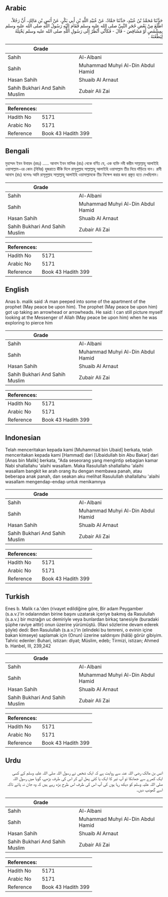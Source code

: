 ## Arabic


<div dir="rtl" lang="ar" style={{fontSize:'larger',backgroundColor:'#f8f9fa',padding:20}}>
حَدَّثَنَا مُحَمَّدُ بْنُ عُبَيْدٍ، حَدَّثَنَا حَمَّادٌ، عَنْ عُبَيْدِ اللَّهِ بْنِ أَبِي بَكْرٍ، عَنْ أَنَسِ بْنِ مَالِكٍ، أَنَّ رَجُلاً، اطَّلَعَ مِنْ بَعْضِ حُجَرِ النَّبِيِّ صلى الله عليه وسلم فَقَامَ إِلَيْهِ رَسُولُ اللَّهِ صلى الله عليه وسلم بِمِشْقَصٍ أَوْ مَشَاقِصَ - قَالَ - فَكَأَنِّي أَنْظُرُ إِلَى رَسُولِ اللَّهِ صلى الله عليه وسلم يَخْتِلُهُ لِيَطْعُنَهُ ‏.‏
</div>
<div style={{backgroundColor:'#f8f9fa',padding:20, marginBottom: 10}}><table> <thead> <tr> <th>Grade</th> <th></th> </tr> </thead> <tbody> <tr><td>Sahih</td><td>Al-Albani</td></tr><tr><td>Sahih</td><td>Muhammad Muhyi Al-Din Abdul Hamid</td></tr><tr><td>Hasan Sahih</td><td>Shuaib Al Arnaut</td></tr><tr><td>Sahih Bukhari And Sahih Muslim</td><td>Zubair Ali Zai</td></tr></tbody></table><table> <thead> <tr> <th>References:</th> <th></th> </tr> </thead> <tbody><tr><td>Hadith No</td><td>5171</td></tr><tr><td>Arabic No</td><td>5171</td></tr><tr><td>Reference</td><td>Book 43 Hadith 399</td></tr></tbody></table></div>

## Bengali


<div dir="ltr" lang="bn" style={{fontSize:'larger',backgroundColor:'#f8f9fa',padding:20}}>
মুহাম্মদ ইবন উবায়দ (রহঃ) ..... আনাস ইবন মালিক (রাঃ) থেকে বর্ণিত যে, এক ব্যক্তি নবী করীম সাল্লাল্লাহু আলাইহি ওয়াসাল্লাম-এর কোন (বিবির) হুজরাতে ঊঁকি দিলে রাসূলুল্লাহ সাল্লাল্লাহু আলাইহি ওয়াসাল্লাম তীর নিয়ে দাঁড়িয়ে যান। রাবী আনাস (রাঃ) বলেনঃ আমি রাসূলুল্লাহ সাল্লাল্লাহু আলাইহি ওয়াসাল্লামকে তীর নিক্ষেপ করার জন্য প্রস্তুত হতে দেখছিলাম।
</div>
<div style={{backgroundColor:'#f8f9fa',padding:20, marginBottom: 10}}><table> <thead> <tr> <th>Grade</th> <th></th> </tr> </thead> <tbody> <tr><td>Sahih</td><td>Al-Albani</td></tr><tr><td>Sahih</td><td>Muhammad Muhyi Al-Din Abdul Hamid</td></tr><tr><td>Hasan Sahih</td><td>Shuaib Al Arnaut</td></tr><tr><td>Sahih Bukhari And Sahih Muslim</td><td>Zubair Ali Zai</td></tr></tbody></table><table> <thead> <tr> <th>References:</th> <th></th> </tr> </thead> <tbody><tr><td>Hadith No</td><td>5171</td></tr><tr><td>Arabic No</td><td>5171</td></tr><tr><td>Reference</td><td>Book 43 Hadith 399</td></tr></tbody></table></div>

## English


<div dir="ltr" lang="en" style={{fontSize:'larger',backgroundColor:'#f8f9fa',padding:20}}>
Anas b. malik said :A man peeped into some of the apartment of the prophet (May peace be upon him). The prophet (May peace be upon him) got up taking an arrowhead or arrowheads. He said: I can still picture myself looking at the Messenger of Allah (May peace be upon him) when he was exploring to pierce him
</div>
<div style={{backgroundColor:'#f8f9fa',padding:20, marginBottom: 10}}><table> <thead> <tr> <th>Grade</th> <th></th> </tr> </thead> <tbody> <tr><td>Sahih</td><td>Al-Albani</td></tr><tr><td>Sahih</td><td>Muhammad Muhyi Al-Din Abdul Hamid</td></tr><tr><td>Hasan Sahih</td><td>Shuaib Al Arnaut</td></tr><tr><td>Sahih Bukhari And Sahih Muslim</td><td>Zubair Ali Zai</td></tr></tbody></table><table> <thead> <tr> <th>References:</th> <th></th> </tr> </thead> <tbody><tr><td>Hadith No</td><td>5171</td></tr><tr><td>Arabic No</td><td>5171</td></tr><tr><td>Reference</td><td>Book 43 Hadith 399</td></tr></tbody></table></div>

## Indonesian


<div dir="ltr" lang="id" style={{fontSize:'larger',backgroundColor:'#f8f9fa',padding:20}}>
Telah menceritakan kepada kami [Muhammad bin Ubaid] berkata, telah menceritakan kepada kami [Hammad] dari [Ubaidullah bin Abu Bakar] dari [Anas bin Malik] berkata, "Ada seseorang yang mengintip sebagian kamar Nabi shallallahu 'alaihi wasallam. Maka Rasulullah shallallahu 'alaihi wasallam bangkit ke arah orang itu dengan membawa panah, atau beberapa anak panah, dan seakan aku melihat Rasulullah shallallahu 'alaihi wasallam mengendap-endap untuk menikamnya
</div>
<div style={{backgroundColor:'#f8f9fa',padding:20, marginBottom: 10}}><table> <thead> <tr> <th>Grade</th> <th></th> </tr> </thead> <tbody> <tr><td>Sahih</td><td>Al-Albani</td></tr><tr><td>Sahih</td><td>Muhammad Muhyi Al-Din Abdul Hamid</td></tr><tr><td>Hasan Sahih</td><td>Shuaib Al Arnaut</td></tr><tr><td>Sahih Bukhari And Sahih Muslim</td><td>Zubair Ali Zai</td></tr></tbody></table><table> <thead> <tr> <th>References:</th> <th></th> </tr> </thead> <tbody><tr><td>Hadith No</td><td>5171</td></tr><tr><td>Arabic No</td><td>5171</td></tr><tr><td>Reference</td><td>Book 43 Hadith 399</td></tr></tbody></table></div>

## Turkish


<div dir="ltr" lang="tr" style={{fontSize:'larger',backgroundColor:'#f8f9fa',padding:20}}>
Enes b. Malik r.a.'den (rivayet edildiğine göre, Bir adam Peygamber (s.a.v.)'in odalarından birine başını uzatarak içeriye bakmış da Rasulullah (s.a.v.) bir mızrağın uc demiriyle veya bunlardan birkaç tanesiyle (buradaki şüphe raviye aittir) onun üzerine yürümüştü. (Ravi sözlerine devam ederek şöyle) dedi: Ben Rasulullah (s.a.v.)'in (elindeki bu temreni, o evinin içine bakan kimseye) saplamak için (Onun) üzerine saldırışını (hâlâ) görür gibiyim. Tahric edenler: Buhari, istizan: diyat; Müslim, edeb; Tirmizi, istizan; Ahmed b. Hanbel, III, 239,242
</div>
<div style={{backgroundColor:'#f8f9fa',padding:20, marginBottom: 10}}><table> <thead> <tr> <th>Grade</th> <th></th> </tr> </thead> <tbody> <tr><td>Sahih</td><td>Al-Albani</td></tr><tr><td>Sahih</td><td>Muhammad Muhyi Al-Din Abdul Hamid</td></tr><tr><td>Hasan Sahih</td><td>Shuaib Al Arnaut</td></tr><tr><td>Sahih Bukhari And Sahih Muslim</td><td>Zubair Ali Zai</td></tr></tbody></table><table> <thead> <tr> <th>References:</th> <th></th> </tr> </thead> <tbody><tr><td>Hadith No</td><td>5171</td></tr><tr><td>Arabic No</td><td>5171</td></tr><tr><td>Reference</td><td>Book 43 Hadith 399</td></tr></tbody></table></div>

## Urdu


<div dir="rtl" lang="ur" style={{fontSize:'larger',backgroundColor:'#f8f9fa',padding:20}}>
انس بن مالک رضی اللہ عنہ سے روایت ہے کہ ایک شخص نے رسول اللہ صلی اللہ علیہ وسلم کے کسی ایک کمرے سے جھانکا تو آپ تیر کا ایک یا کئی پھل لے کر اس کی طرف بڑھے، گویا میں رسول اللہ صلی اللہ علیہ وسلم کو دیکھ رہا ہوں کی آپ اس کی طرف اس طرح بڑھ رہے ہیں کہ وہ جان نہ پائے تاکہ اسے گھونپ دیں۔
</div>
<div style={{backgroundColor:'#f8f9fa',padding:20, marginBottom: 10}}><table> <thead> <tr> <th>Grade</th> <th></th> </tr> </thead> <tbody> <tr><td>Sahih</td><td>Al-Albani</td></tr><tr><td>Sahih</td><td>Muhammad Muhyi Al-Din Abdul Hamid</td></tr><tr><td>Hasan Sahih</td><td>Shuaib Al Arnaut</td></tr><tr><td>Sahih Bukhari And Sahih Muslim</td><td>Zubair Ali Zai</td></tr></tbody></table><table> <thead> <tr> <th>References:</th> <th></th> </tr> </thead> <tbody><tr><td>Hadith No</td><td>5171</td></tr><tr><td>Arabic No</td><td>5171</td></tr><tr><td>Reference</td><td>Book 43 Hadith 399</td></tr></tbody></table></div>